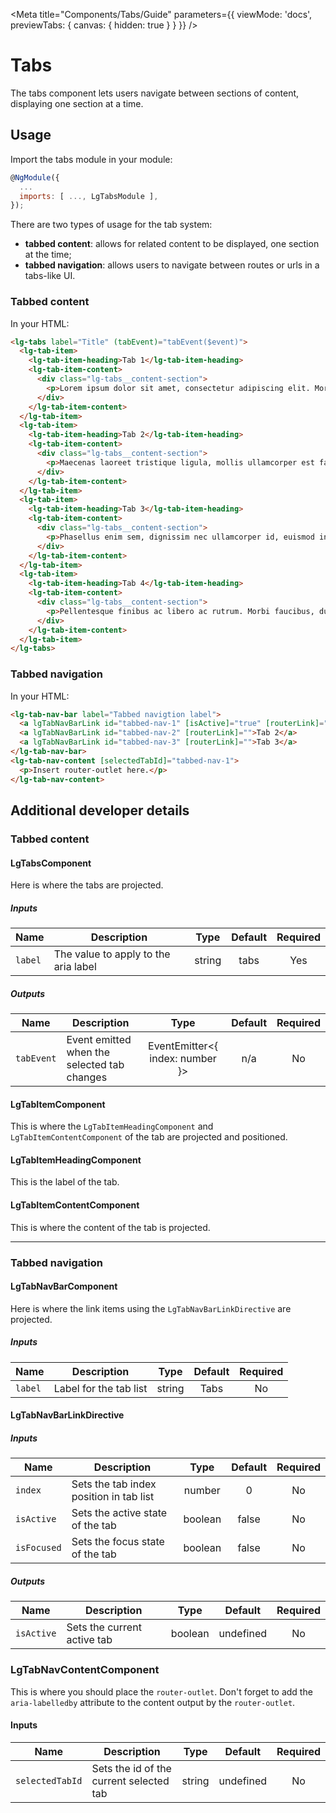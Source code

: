 
<Meta title="Components/Tabs/Guide" parameters={{ viewMode: 'docs', previewTabs: { canvas: { hidden: true } } }} />

# Tabs

<p class="standfirst">The tabs component lets users navigate between sections of content, displaying one section at a time.</p>


## Usage

Import the tabs module in your module:

~~~js
@NgModule({
  ...
  imports: [ ..., LgTabsModule ],
});
~~~

There are two types of usage for the tab system:

- **tabbed content**: allows for related content to be displayed, one section at the time;
- **tabbed navigation**: allows users to navigate between routes or urls in a tabs-like UI.


### Tabbed content

In your HTML:

~~~html
<lg-tabs label="Title" (tabEvent)="tabEvent($event)">
  <lg-tab-item>
    <lg-tab-item-heading>Tab 1</lg-tab-item-heading>
    <lg-tab-item-content>
      <div class="lg-tabs__content-section">
        <p>Lorem ipsum dolor sit amet, consectetur adipiscing elit. Morbi posuere nec leo nec hendrerit. Pellentesque eu lacinia tortor. Donec urna felis, dictum et faucibus et, interdum ut urna. Nam eleifend eleifend mi vel blandit. Morbi rutrum a odio in pharetra. Quisque vitae lacus efficitur, elementum mauris in, porta nisl. Praesent porttitor accumsan ante, sed efficitur nunc placerat in. Etiam non lorem leo. Aenean magna lacus, iaculis at velit non, congue commodo dui. Pellentesque tempus elementum tempor.</p>
      </div>
    </lg-tab-item-content>
  </lg-tab-item>
  <lg-tab-item>
    <lg-tab-item-heading>Tab 2</lg-tab-item-heading>
    <lg-tab-item-content>
      <div class="lg-tabs__content-section">
        <p>Maecenas laoreet tristique ligula, mollis ullamcorper est faucibus eget. Aenean quis placerat arcu. Sed efficitur odio nunc, id facilisis orci accumsan eget. Nunc feugiat elit eget imperdiet faucibus. Maecenas faucibus sit amet nisi a ultricies. Donec id scelerisque ante, eget tempus dui. Fusce semper ex eu lorem pellentesque tristique. Proin non augue quis orci lobortis rhoncus. Aliquam quis luctus ipsum. Maecenas vulputate porta mauris, id lacinia turpis feugiat sed. Aenean et commodo elit, a dignissim massa. Fusce facilisis laoreet orci quis vehicula. Curabitur eu lacus vitae libero laoreet hendrerit at quis magna.</p>
      </div>
    </lg-tab-item-content>
  </lg-tab-item>
  <lg-tab-item>
    <lg-tab-item-heading>Tab 3</lg-tab-item-heading>
    <lg-tab-item-content>
      <div class="lg-tabs__content-section">
        <p>Phasellus enim sem, dignissim nec ullamcorper id, euismod in magna. Sed at egestas urna. Donec at nibh eros. Pellentesque at nunc in elit egestas pellentesque a quis nunc. Praesent commodo risus in metus tincidunt pretium. Nulla vehicula sem lectus, ac eleifend velit pellentesque a. Proin et varius ante, nec venenatis nulla. Pellentesque pharetra risus lorem, et congue ligula interdum volutpat. Donec ut iaculis metus. Nunc rutrum vestibulum ex nec condimentum. Pellentesque nec volutpat quam. Etiam tortor arcu, eleifend ut ante id, ullamcorper tristique libero. Praesent imperdiet, orci in tincidunt aliquet, quam sapien convallis nunc, non maximus dui lacus sed lacus. Suspendisse ut tortor dui.</p>
      </div>
    </lg-tab-item-content>
  </lg-tab-item>
  <lg-tab-item>
    <lg-tab-item-heading>Tab 4</lg-tab-item-heading>
    <lg-tab-item-content>
      <div class="lg-tabs__content-section">
        <p>Pellentesque finibus ac libero ac rutrum. Morbi faucibus, dui et efficitur posuere, urna ipsum vehicula dui, in placerat risus felis et lectus. Vivamus imperdiet nulla nisi, eget varius mi cursus nec. Suspendisse quis risus eleifend, pretium lectus eget, condimentum leo. Aliquam faucibus at mi sit amet volutpat. Nunc nec orci sapien. Duis augue quam, bibendum in enim a, ultricies luctus mi. Aliquam eleifend magna est, eget sagittis massa malesuada quis. Maecenas mattis tortor sit amet mi sagittis, vitae aliquam dui rhoncus. Aenean sed erat eu ante ornare sollicitudin in et est.</p>
      </div>
    </lg-tab-item-content>
  </lg-tab-item>
</lg-tabs>
~~~


### Tabbed navigation

In your HTML:

~~~html
<lg-tab-nav-bar label="Tabbed navigtion label">
  <a lgTabNavBarLink id="tabbed-nav-1" [isActive]="true" [routerLink]="">Tab 1</a>
  <a lgTabNavBarLink id="tabbed-nav-2" [routerLink]="">Tab 2</a>
  <a lgTabNavBarLink id="tabbed-nav-3" [routerLink]="">Tab 3</a>
</lg-tab-nav-bar>
<lg-tab-nav-content [selectedTabId]="tabbed-nav-1">
  <p>Insert router-outlet here.</p>
</lg-tab-nav-content>
~~~

## Additional developer details

### Tabbed content

#### LgTabsComponent
Here is where the tabs are projected.

##### Inputs

| Name | Description | Type | Default | Required |
|------|-------------|:----:|:-----:|:-----:|
| ``label`` | The value to apply to the aria label | string | tabs | Yes |

##### Outputs

| Name | Description | Type | Default | Required |
|------|-------------|:----:|:-----:|:-----:|
| ``tabEvent`` | Event emitted when the selected tab changes | EventEmitter<{ index: number }> | n/a | No |

#### LgTabItemComponent
This is where the `LgTabItemHeadingComponent` and `LgTabItemContentComponent` of the tab are projected and positioned.

#### LgTabItemHeadingComponent
This is the label of the tab.

#### LgTabItemContentComponent
This is where the content of the tab is projected.

---

### Tabbed navigation

#### LgTabNavBarComponent
Here is where the link items using the `LgTabNavBarLinkDirective` are projected.

##### Inputs

| Name | Description | Type | Default | Required |
|------|-------------|:----:|:-----:|:-----:|
| ``label`` | Label for the tab list| string | Tabs | No |

#### LgTabNavBarLinkDirective

##### Inputs

| Name | Description | Type | Default | Required |
|------|-------------|:----:|:-----:|:-----:|
| ``index`` | Sets the tab index position in tab list | number | 0 | No |
| ``isActive`` | Sets the active state of the tab | boolean | false | No |
| ``isFocused`` | Sets the focus state of the tab | boolean | false | No |

##### Outputs

| Name | Description | Type | Default | Required |
|------|-------------|:----:|:-----:|:-----:|
| ``isActive`` | Sets the current active tab | boolean | undefined | No |

### LgTabNavContentComponent
This is where you should place the `router-outlet`. Don't forget to add the `aria-labelledby` attribute to the content output by the `router-outlet`.

#### Inputs

| Name | Description | Type | Default | Required |
|------|-------------|:----:|:-----:|:-----:|
| ``selectedTabId`` | Sets the id of the current selected tab | string | undefined | No |

<Feedback />
